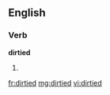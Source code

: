 ==English==

===Verb===
'''dirtied'''

#{{past of|[[dirty]]}}

[[fr:dirtied]]
[[mg:dirtied]]
[[vi:dirtied]]